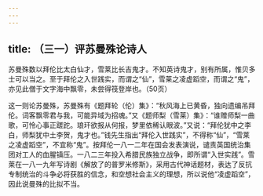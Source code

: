 ```yaml
---
---
---
```

title: （三一）评苏曼殊论诗人
---




苏曼殊数以拜伦比太白仙才，雪莱比长吉鬼才。不知英诗鬼才，别有所属，惟贝多士可以当之。至于拜伦之入世践实，而谓之“仙”，雪莱之凌虚蹈空，而谓之“鬼”，亦见此僧于文字海中飘零，未尝得筏登岸也。（50页）

这一则论苏曼殊，苏曼殊有《题拜轮（伦）集》：“秋风海上已黄昏，独向遗编吊拜伦。词客飘零君与我，可能异域为招魂。”又《题师梨（雪莱）集》：“谁赠师梨一曲歌，可怜心事正蹉跎。琅玕欲报从何报，梦里依稀认眼波。”又说：“拜伦犹中之李白，师梨犹中土李贺，鬼才也。”钱先生指出“拜伦入世践实”，不得称“仙”，“雪莱之凌虚蹈空”，不宜称“鬼”。按拜伦一八一二年在国会发表演说，谴责英国统治集团对工人的血腥镇压。一八二三年投入希腊民族独立战争，即所谓“入世实践”。雪莱在一八一九年写诗剧《解放了的普罗米修斯》，采用古代神话题材，表达了反抗专制统治的斗争必将获胜的信念，和空想社会主义的理想，所以说他“凌虚蹈空”，因此说曼殊的比拟不当。